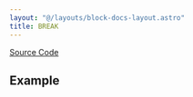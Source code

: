 ```yaml
---
layout: "@/layouts/block-docs-layout.astro"
title: BREAK
---
```



<PythonDocsDisplay docstring={docstring} />

[Source Code](https://github.com/flojoy-ai/blocks/blob/main/blocks/LOGIC_GATES/LOOP_TOOLS/BREAK/BREAK.py)

## Example
